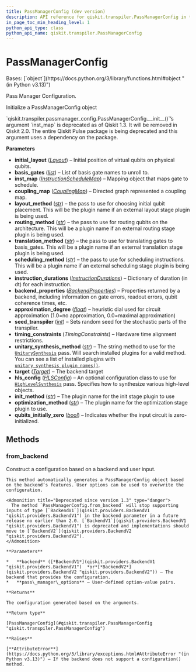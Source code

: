 ```yaml
---
title: PassManagerConfig (dev version)
description: API reference for qiskit.transpiler.PassManagerConfig in the dev version of qiskit
in_page_toc_min_heading_level: 1
python_api_type: class
python_api_name: qiskit.transpiler.PassManagerConfig
---
```


# PassManagerConfig

<Class id="qiskit.transpiler.PassManagerConfig" isDedicatedPage={true} github="https://github.com/Qiskit/qiskit/tree/main/qiskit/transpiler/passmanager_config.py#L23-L216" signature="qiskit.transpiler.PassManagerConfig(initial_layout=None, basis_gates=None, inst_map=None, coupling_map=None, layout_method=None, routing_method=None, translation_method=None, scheduling_method=None, instruction_durations=None, backend_properties=None, approximation_degree=None, seed_transpiler=None, timing_constraints=None, unitary_synthesis_method='default', unitary_synthesis_plugin_config=None, target=None, hls_config=None, init_method=None, optimization_method=None, qubits_initially_zero=True)" modifiers="class">
  Bases: [`object`](https://docs.python.org/3/library/functions.html#object "(in Python v3.13)")

  Pass Manager Configuration.

  Initialize a PassManagerConfig object

  <Admonition title="Deprecated since version 1.3" type="danger">
    `qiskit.transpiler.passmanager_config.PassManagerConfig.__init__()`’s argument `inst_map` is deprecated as of Qiskit 1.3. It will be removed in Qiskit 2.0. The entire Qiskit Pulse package is being deprecated and this argument uses a dependency on the package.
  </Admonition>

  **Parameters**

  *   **initial\_layout** ([*Layout*](qiskit.transpiler.Layout "qiskit.transpiler.Layout")) – Initial position of virtual qubits on physical qubits.
  *   **basis\_gates** ([*list*](https://docs.python.org/3/library/stdtypes.html#list "(in Python v3.13)")) – List of basis gate names to unroll to.
  *   **inst\_map** ([*InstructionScheduleMap*](qiskit.pulse.InstructionScheduleMap "qiskit.pulse.InstructionScheduleMap")) – Mapping object that maps gate to schedule.
  *   **coupling\_map** ([*CouplingMap*](qiskit.transpiler.CouplingMap "qiskit.transpiler.CouplingMap")) – Directed graph represented a coupling map.
  *   **layout\_method** ([*str*](https://docs.python.org/3/library/stdtypes.html#str "(in Python v3.13)")) – the pass to use for choosing initial qubit placement. This will be the plugin name if an external layout stage plugin is being used.
  *   **routing\_method** ([*str*](https://docs.python.org/3/library/stdtypes.html#str "(in Python v3.13)")) – the pass to use for routing qubits on the architecture. This will be a plugin name if an external routing stage plugin is being used.
  *   **translation\_method** ([*str*](https://docs.python.org/3/library/stdtypes.html#str "(in Python v3.13)")) – the pass to use for translating gates to basis\_gates. This will be a plugin name if an external translation stage plugin is being used.
  *   **scheduling\_method** ([*str*](https://docs.python.org/3/library/stdtypes.html#str "(in Python v3.13)")) – the pass to use for scheduling instructions. This will be a plugin name if an external scheduling stage plugin is being used.
  *   **instruction\_durations** ([*InstructionDurations*](qiskit.transpiler.InstructionDurations "qiskit.transpiler.InstructionDurations")) – Dictionary of duration (in dt) for each instruction.
  *   **backend\_properties** ([*BackendProperties*](qiskit.providers.models.BackendProperties "qiskit.providers.models.BackendProperties")) – Properties returned by a backend, including information on gate errors, readout errors, qubit coherence times, etc.
  *   **approximation\_degree** ([*float*](https://docs.python.org/3/library/functions.html#float "(in Python v3.13)")) – heuristic dial used for circuit approximation (1.0=no approximation, 0.0=maximal approximation)
  *   **seed\_transpiler** ([*int*](https://docs.python.org/3/library/functions.html#int "(in Python v3.13)")) – Sets random seed for the stochastic parts of the transpiler.
  *   **timing\_constraints** (*TimingConstraints*) – Hardware time alignment restrictions.
  *   **unitary\_synthesis\_method** ([*str*](https://docs.python.org/3/library/stdtypes.html#str "(in Python v3.13)")) – The string method to use for the [`UnitarySynthesis`](qiskit.transpiler.passes.UnitarySynthesis "qiskit.transpiler.passes.UnitarySynthesis") pass. Will search installed plugins for a valid method. You can see a list of installed plugins with [`unitary_synthesis_plugin_names()`](qiskit.transpiler.passes.synthesis.plugin.unitary_synthesis_plugin_names "qiskit.transpiler.passes.synthesis.plugin.unitary_synthesis_plugin_names").
  *   **target** ([*Target*](qiskit.transpiler.Target "qiskit.transpiler.Target")) – The backend target
  *   **hls\_config** ([*HLSConfig*](qiskit.transpiler.passes.HLSConfig "qiskit.transpiler.passes.HLSConfig")) – An optional configuration class to use for [`HighLevelSynthesis`](qiskit.transpiler.passes.HighLevelSynthesis "qiskit.transpiler.passes.HighLevelSynthesis") pass. Specifies how to synthesize various high-level objects.
  *   **init\_method** ([*str*](https://docs.python.org/3/library/stdtypes.html#str "(in Python v3.13)")) – The plugin name for the init stage plugin to use
  *   **optimization\_method** ([*str*](https://docs.python.org/3/library/stdtypes.html#str "(in Python v3.13)")) – The plugin name for the optimization stage plugin to use.
  *   **qubits\_initially\_zero** ([*bool*](https://docs.python.org/3/library/functions.html#bool "(in Python v3.13)")) – Indicates whether the input circuit is zero-initialized.

  ## Methods

  ### from\_backend

  <Function id="qiskit.transpiler.PassManagerConfig.from_backend" github="https://github.com/Qiskit/qiskit/tree/main/qiskit/transpiler/passmanager_config.py#L115-L187" signature="from_backend(backend, _skip_target=False, **pass_manager_options)" modifiers="classmethod">
    Construct a configuration based on a backend and user input.

    This method automatically generates a PassManagerConfig object based on the backend’s features. User options can be used to overwrite the configuration.

    <Admonition title="Deprecated since version 1.3" type="danger">
      The method `PassManagerConfig.from_backend` will stop supporting inputs of type [`BackendV1`](qiskit.providers.BackendV1 "qiskit.providers.BackendV1") in the backend parameter in a future release no earlier than 2.0. [`BackendV1`](qiskit.providers.BackendV1 "qiskit.providers.BackendV1") is deprecated and implementations should move to [`BackendV2`](qiskit.providers.BackendV2 "qiskit.providers.BackendV2").
    </Admonition>

    **Parameters**

    *   **backend** ([*BackendV1*](qiskit.providers.BackendV1 "qiskit.providers.BackendV1")  *or*[*BackendV2*](qiskit.providers.BackendV2 "qiskit.providers.BackendV2")) – The backend that provides the configuration.
    *   **pass\_manager\_options** – User-defined option-value pairs.

    **Returns**

    The configuration generated based on the arguments.

    **Return type**

    [PassManagerConfig](#qiskit.transpiler.PassManagerConfig "qiskit.transpiler.PassManagerConfig")

    **Raises**

    [**AttributeError**](https://docs.python.org/3/library/exceptions.html#AttributeError "(in Python v3.13)") – If the backend does not support a configuration() method.
  </Function>
</Class>

